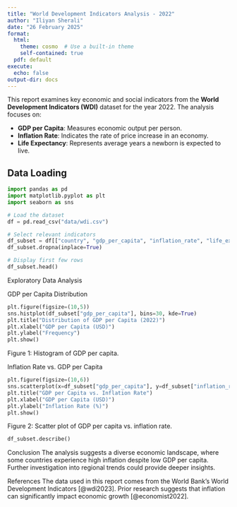 ```yaml
---
title: "World Development Indicators Analysis - 2022"
author: "Iliyan Sherali"
date: "26 February 2025"
format:
  html:
    theme: cosmo  # Use a built-in theme
    self-contained: true  
  pdf: default
execute:
  echo: false
output-dir: docs 
---
```


This report examines key economic and social indicators from the **World Development Indicators (WDI)** dataset for the year 2022. The analysis focuses on:

- **GDP per Capita**: Measures economic output per person.
- **Inflation Rate**: Indicates the rate of price increase in an economy.
- **Life Expectancy**: Represents average years a newborn is expected to live.

## Data Loading

```python
import pandas as pd
import matplotlib.pyplot as plt
import seaborn as sns

# Load the dataset
df = pd.read_csv("data/wdi.csv")

# Select relevant indicators
df_subset = df[["country", "gdp_per_capita", "inflation_rate", "life_expectancy"]]
df_subset.dropna(inplace=True)

# Display first few rows
df_subset.head()
```


Exploratory Data Analysis

GDP per Capita Distribution

```python

plt.figure(figsize=(10,5))
sns.histplot(df_subset["gdp_per_capita"], bins=30, kde=True)
plt.title("Distribution of GDP per Capita (2022)")
plt.xlabel("GDP per Capita (USD)")
plt.ylabel("Frequency")
plt.show()

```

Figure 1: Histogram of GDP per capita.


Inflation Rate vs. GDP per Capita
```python

plt.figure(figsize=(10,6))
sns.scatterplot(x=df_subset["gdp_per_capita"], y=df_subset["inflation_rate"])
plt.title("GDP per Capita vs. Inflation Rate")
plt.xlabel("GDP per Capita (USD)")
plt.ylabel("Inflation Rate (%)")
plt.show()
```

Figure 2: Scatter plot of GDP per capita vs. inflation rate.

```python
df_subset.describe()
```

Conclusion
The analysis suggests a diverse economic landscape, where some countries experience high inflation despite low GDP per capita. Further investigation into regional trends could provide deeper insights.

References
The data used in this report comes from the World Bank's World Development Indicators [@wdi2023]. 
Prior research suggests that inflation can significantly impact economic growth [@economist2022].

